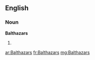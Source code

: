 ==English==

===Noun===
'''Balthazars'''

# {{plural of|[[Balthazar]]}}

[[ar:Balthazars]]
[[fr:Balthazars]]
[[mg:Balthazars]]